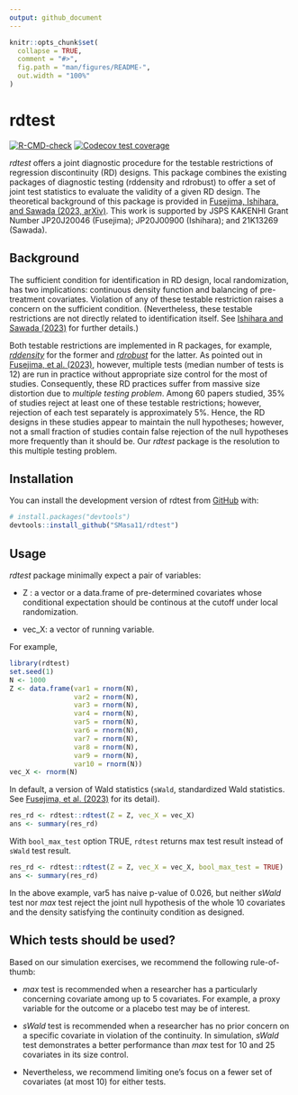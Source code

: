 ```yaml
---
output: github_document
---
```


<!-- README.md is generated from README.Rmd. Please edit that file -->

```r
knitr::opts_chunk$set(
  collapse = TRUE,
  comment = "#>",
  fig.path = "man/figures/README-",
  out.width = "100%"
)
```

# rdtest

<!-- badges: start -->
[![R-CMD-check](https://github.com/SMasa11/rdtest/actions/workflows/R-CMD-check.yaml/badge.svg)](https://github.com/SMasa11/rdtest/actions/workflows/R-CMD-check.yaml)
[![Codecov test coverage](https://codecov.io/gh/SMasa11/rdtest/branch/master/graph/badge.svg)](https://app.codecov.io/gh/SMasa11/rdtest?branch=master)
<!-- badges: end -->

*rdtest* offers a joint diagnostic procedure for the testable restrictions of
regression discontinuity (RD) designs. This package combines the existing
packages of diagnostic testing (rddensity and rdrobust) to offer a set of joint
test statistics to evaluate the validity of a given RD design. The theoretical
background of this package is provided in [Fusejima, Ishihara, and Sawada (2023,
arXiv)](https://arxiv.org/abs/2205.04345). This work is supported by JSPS
KAKENHI Grant Number JP20J20046 (Fusejima); JP20J00900 (Ishihara); and 21K13269
(Sawada).

## Background
The sufficient condition for identification in RD design, local randomization,
has two implications: continuous density function and balancing of
pre-treatment covariates. Violation of any of these testable restriction raises
a concern on the sufficient condition. (Nevertheless, these testable
restrictions are not directly related to identification itself. See [Ishihara
and Sawada (2023)](https://arxiv.org/abs/2009.07551) for further details.)

Both testable restrictions are implemented in R packages, for example,
[*rddensity*](https://rdpackages.github.io/rddensity/) for the former and
[*rdrobust*](https://rdpackages.github.io/rdrobust/) for the latter. As pointed
out in [Fusejima, et al. (2023)](https://arxiv.org/abs/2205.04345), however,
multiple tests (median number of tests is 12) are run in practice without
appropriate size control for the most of studies. Consequently, these RD
practices suffer from massive size distortion due to *multiple testing problem*.
Among 60 papers studied, 35\% of studies reject at least one of these testable
restrictions; however, rejection of each test separately is approximately 5\%.
Hence, the RD designs in these studies appear to maintain the null hypotheses;
however, not a small fraction of studies contain false rejection of the null
hypotheses more frequently than it should be. Our *rdtest* package is the
resolution to this multiple testing problem.

## Installation

You can install the development version of rdtest from [GitHub](https://github.com/) with:

``` r
# install.packages("devtools")
devtools::install_github("SMasa11/rdtest")
```

## Usage
*rdtest* package minimally expect a pair of variables:

- Z : a vector or a data.frame of pre-determined covariates whose conditional
expectation should be continous at the cutoff under local randomization.

- vec_X: a vector of running variable.

For example,
```r
library(rdtest)
set.seed(1)
N <- 1000
Z <- data.frame(var1 = rnorm(N),
                var2 = rnorm(N),
                var3 = rnorm(N),
                var4 = rnorm(N),
                var5 = rnorm(N),
                var6 = rnorm(N),
                var7 = rnorm(N),
                var8 = rnorm(N),
                var9 = rnorm(N),
                var10 = rnorm(N))
vec_X <- rnorm(N)
```

In default, a version of Wald statistics (`sWald`, standardized Wald statistics.
See [Fusejima, et al. (2023)](https://arxiv.org/abs/2205.04345) for its detail).
```r
res_rd <- rdtest::rdtest(Z = Z, vec_X = vec_X)
ans <- summary(res_rd)
```

With `bool_max_test` option TRUE, `rdtest` returns max test result instead of
`sWald` test result.
```r
res_rd <- rdtest::rdtest(Z = Z, vec_X = vec_X, bool_max_test = TRUE)
ans <- summary(res_rd)
```
In the above example, var5 has naive p-value of 0.026, but neither *sWald* test
nor *max* test reject the joint null hypothesis of the whole 10 covariates and
the density satisfying the continuity condition as designed.

## Which tests should be used?
Based on our simulation exercises, we recommend the following rule-of-thumb:

- *max* test is recommended when a researcher has a particularly concerning
covariate among up to 5 covariates. For example, a proxy variable for the
outcome or a placebo test may be of interest.

- *sWald* test is recommended when a researcher has no prior concern on a
specific covariate in violation of the continuity. In simulation, *sWald* test
demonstrates a better performance than *max* test for 10 and 25 covariates in
its size control.

- Nevertheless, we recommend limiting one's focus on a fewer set of covariates
(at most 10) for either tests.
